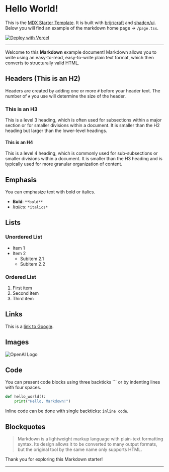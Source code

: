 
# Hello World!

This is the [MDX Starter Template](https://github.com/brijr/mdx-starter). It is built with [brijr/craft](https://github.com/brijr/craft) and [shadcn/ui](https://ui.shadcn.com). Below you will find an example of the markdown home page -> `/page.tsx`.

<a href="https://vercel.com/new/clone?repository-url=https%3A%2F%2Fgithub.com%2Fbrijr%2Fmdx-starter&project-name=mdx-starter&repository-name=mdx-starter&demo-url=https%3A%2F%2Fmdx.bridger.to">
  <img src="https://vercel.com/button" alt="Deploy with Vercel" />
</a>

---

Welcome to this **Markdown** example document! Markdown allows you to write using an easy-to-read, easy-to-write plain text format, which then converts to structurally valid HTML.

## Headers (This is an H2)

Headers are created by adding one or more `#` before your header text. The number of `#` you use will determine the size of the header.

### This is an H3

This is a level 3 heading, which is often used for subsections within a major section or for smaller divisions within a document. It is smaller than the H2 heading but larger than the lower-level headings.

#### This is an H4

This is a level 4 heading, which is commonly used for sub-subsections or smaller divisions within a document. It is smaller than the H3 heading and is typically used for more granular organization of content.

## Emphasis

You can emphasize text with bold or italics.

- **Bold**: `**bold**`
- _Italics_: `*italics*`

## Lists

### Unordered List

- Item 1
- Item 2
  - Subitem 2.1
  - Subitem 2.2

### Ordered List

1. First item
2. Second item
3. Third item

## Links

This is a [link to Google](https://www.google.com).

## Images

![OpenAI Logo](https://openai.com/favicon.ico "OpenAI's Logo")

## Code

You can present code blocks using three backticks ``` or by indenting lines with four spaces.

```python
def hello_world():
    print("Hello, Markdown!")
```

Inline code can be done with single backticks: `inline code`.

## Blockquotes

> Markdown is a lightweight markup language with plain-text formatting syntax. Its design allows it to be converted to many output formats, but the original tool by the same name only supports HTML.

Thank you for exploring this Markdown starter!

---

<ThemeToggle />
